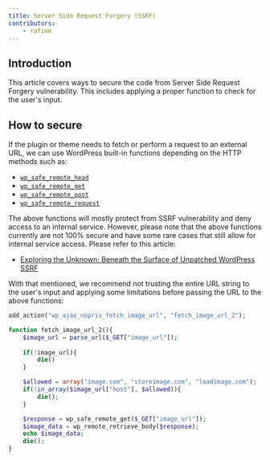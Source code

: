 ```yaml
---
title: Server Side Request Forgery (SSRF)
contributors:
    - rafiem
---
```




## Introduction

This article covers ways to secure the code from Server Side Request Forgery vulnerability. This includes applying a proper function to check for the user's input.


<LinkCard
  title="Learn more about Server Side Request Forgery"
  href="/academy/wordpress/vulnerabilities/server-side-request-forgery/"
/>

## How to secure

If the plugin or theme needs to fetch or perform a request to an external URL, we can use WordPress built-in functions depending on the HTTP methods such as:

- [`wp_safe_remote_head`](https://developer.wordpress.org/reference/functions/wp_safe_remote_head/)
- [`wp_safe_remote_get`](https://developer.wordpress.org/reference/functions/wp_safe_remote_get/)
- [`wp_safe_remote_post`](https://developer.wordpress.org/reference/functions/wp_safe_remote_post/)
- [`wp_safe_remote_request`](https://developer.wordpress.org/reference/functions/wp_safe_remote_request/)

The above functions will mostly protect from SSRF vulnerability and deny access to an internal service. However, please note that the above functions currently are not 100% secure and have some rare cases that still allow for internal service access. Please refer to this article:

- [Exploring the Unknown: Beneath the Surface of Unpatched WordPress SSRF](https://patchstack.com/articles/exploring-the-unpatched-wordpress-ssrf/)

With that mentioned, we recommend not trusting the entire URL string to the user's input and applying some limitations before passing the URL to the above functions:

```php
add_action("wp_ajax_nopriv_fetch_image_url", "fetch_image_url_2");

function fetch_image_url_2(){
    $image_url = parse_url($_GET["image_url"]);
    
    if(!image_url){
        die()
    }

    $allowed = array("image.com", "storeimage.com", "loadimage.com");
    if(!in_array($image_url["host"], $allowed)){
        die();
    }

    $response = wp_safe_remote_get($_GET["image_url"]);
    $image_data = wp_remote_retrieve_body($response);
    echo $image_data;
    die();
}
```